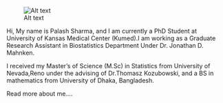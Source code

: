 ![Alt text](C:/Users/Palash/Desktop/Interesting/Shiney work/Website creation/palash6347.github.io/palash.jpg)



Hi, My name is Palash Sharma, and I am currently a PhD Student  at University of Kansas Medical Center (Kumed).I am working as a Graduate Research Assistant in Biostatistics Department Under Dr. Jonathan D. Mahnken.	


I received my Master's of Science (M.Sc) in Statistics from University of Nevada,Reno under the advising of Dr.Thomasz Kozubowski, and a BS in mathematics from University of Dhaka, Bangladesh.	

Read more about me....